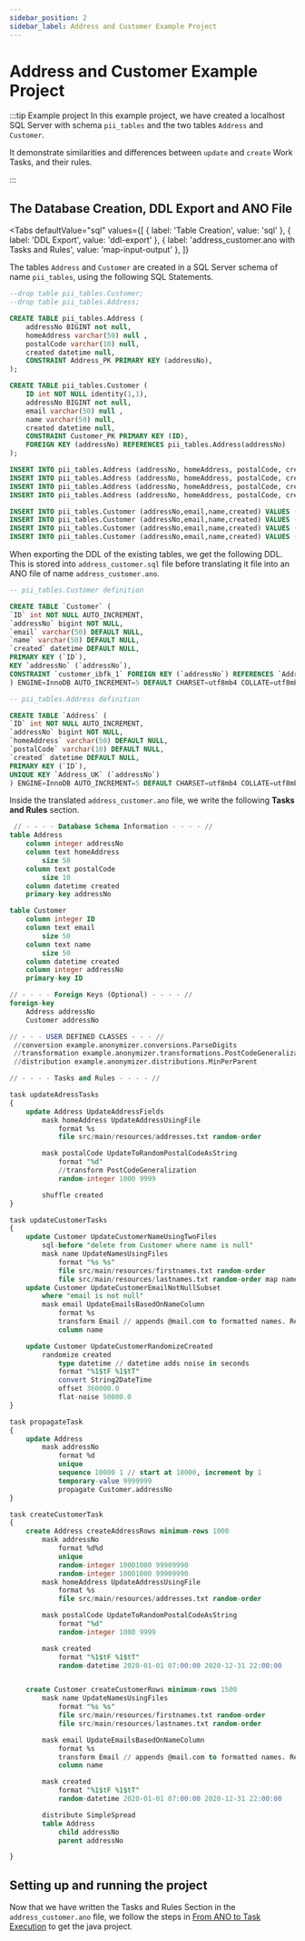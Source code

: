 ```yaml
---
sidebar_position: 2
sidebar_label: Address and Customer Example Project
---
```



# Address and Customer Example Project

:::tip Example project
In this example project, we have created a localhost SQL Server with schema `pii_tables` and the two tables `Address` and `Customer`.

It demonstrate similarities and differences between `update` and `create` Work Tasks, and their rules.

:::

## The Database Creation, DDL Export and ANO File

<Tabs
  defaultValue="sql"
  values={[
	{ label: 'Table Creation', value: 'sql' },
	{ label: 'DDL Export', value: 'ddl-export' },
	{ label: 'address_customer.ano with Tasks and Rules', value: 'map-input-output' },
  ]}
>

<TabItem value="sql">

The tables `Address` and `Customer` are created in a SQL Server schema of name `pii_tables`, using the following SQL Statements.

```sql
--drop table pii_tables.Customer;
--drop table pii_tables.Address;

CREATE TABLE pii_tables.Address (
	addressNo BIGINT not null,
	homeAddress varchar(50) null ,
	postalCode varchar(10) null,
	created datetime null,
	CONSTRAINT Address_PK PRIMARY KEY (addressNo),
);

CREATE TABLE pii_tables.Customer (
	ID int NOT NULL identity(1,1),
	addressNo BIGINT not null,
	email varchar(50) null ,
	name varchar(50) null,
	created datetime null,
	CONSTRAINT Customer_PK PRIMARY KEY (ID),
	FOREIGN KEY (addressNo) REFERENCES pii_tables.Address(addressNo)
);

INSERT INTO pii_tables.Address (addressNo, homeAddress, postalCode, created) VALUES (372036854775807, 'Prod Address 1', '1234', '2020-01-28 12:24:06');
INSERT INTO pii_tables.Address (addressNo, homeAddress, postalCode, created) VALUES (137862354775678, 'Prod Address 2', '6542', '2020-07-15 16:35:13');
INSERT INTO pii_tables.Address (addressNo, homeAddress, postalCode, created) VALUES (825675368758452, 'Prod Address 3', '1008', '2021-01-01 14:05:34');
INSERT INTO pii_tables.Address (addressNo, homeAddress, postalCode, created) VALUES (265736898756443, 'Prod Address 4', '4064', '2021-12-21 08:57:30');

INSERT INTO pii_tables.Customer (addressNo,email,name,created) VALUES (372036854775807,'jean.smith@mail.com', null, '2020-01-28 12:24:06');
INSERT INTO pii_tables.Customer (addressNo,email,name,created) VALUES (137862354775678,'m.simmons@somemail.com','Mark Simmons', '2020-07-15 16:35:13');
INSERT INTO pii_tables.Customer (addressNo,email,name,created) VALUES (825675368758452,null,'Edward Snake', '2021-01-01 14:05:34');
INSERT INTO pii_tables.Customer (addressNo,email,name,created) VALUES (265736898756443,'mary.lake@foomail.com','Mary Lake', '2021-12-21 08:57:30');
```

</TabItem>

<TabItem value="ddl-export">

When exporting the DDL of the existing tables, we get the following DDL. This is stored into `address_customer.sql` file before translating it file into an ANO file of name `address_customer.ano`.

```sql
-- pii_tables.Customer definition

CREATE TABLE `Customer` (
`ID` int NOT NULL AUTO_INCREMENT,
`addressNo` bigint NOT NULL,
`email` varchar(50) DEFAULT NULL,
`name` varchar(50) DEFAULT NULL,
`created` datetime DEFAULT NULL,
PRIMARY KEY (`ID`),
KEY `addressNo` (`addressNo`),
CONSTRAINT `customer_ibfk_1` FOREIGN KEY (`addressNo`) REFERENCES `Address` (`addressNo`)
) ENGINE=InnoDB AUTO_INCREMENT=5 DEFAULT CHARSET=utf8mb4 COLLATE=utf8mb4_0900_ai_ci;

-- pii_tables.Address definition

CREATE TABLE `Address` (
`ID` int NOT NULL AUTO_INCREMENT,
`addressNo` bigint NOT NULL,
`homeAddress` varchar(50) DEFAULT NULL,
`postalCode` varchar(10) DEFAULT NULL,
`created` datetime DEFAULT NULL,
PRIMARY KEY (`ID`),
UNIQUE KEY `Address_UK` (`addressNo`)
) ENGINE=InnoDB AUTO_INCREMENT=5 DEFAULT CHARSET=utf8mb4 COLLATE=utf8mb4_0900_ai_ci;
```

</TabItem>

<TabItem value="map-input-output">

Inside the translated `address_customer.ano` file, we write the following **Tasks and Rules** section.

```sql
 // - - - - Database Schema Information - - - - //
table Address
    column integer addressNo
    column text homeAddress
        size 50
    column text postalCode
        size 10
    column datetime created
    primary-key addressNo

table Customer
    column integer ID
    column text email
        size 50
    column text name
        size 50
    column datetime created
    column integer addressNo
    primary-key ID

// - - - - Foreign Keys (Optional) - - - - //
foreign-key
    Address addressNo
    Customer addressNo

// - - - USER DEFINED CLASSES - - - //
 //conversion example.anonymizer.conversions.ParseDigits
 //transformation example.anonymizer.transformations.PostCodeGeneralization
 //distribution example.anonymizer.distributions.MinPerParent

// - - - - Tasks and Rules - - - - //

task updateAdressTasks
{
    update Address UpdateAddressFields
        mask homeAddress UpdateAddressUsingFile
            format %s
            file src/main/resources/addresses.txt random-order

        mask postalCode UpdateToRandomPostalCodeAsString
            format "%d"
            //transform PostCodeGeneralization
            random-integer 1000 9999

        shuffle created
}

task updateCustomerTasks
{
    update Customer UpdateCustomerNameUsingTwoFiles
        sql-before "delete from Customer where name is null"
        mask name UpdateNamesUsingFiles
            format "%s %s"
            file src/main/resources/firstnames.txt random-order
            file src/main/resources/lastnames.txt random-order map name_map.txt output
    update Customer UpdateCustomerEmailNotNullSubset
        where "email is not null"
        mask email UpdateEmailsBasedOnNameColumn
            format %s
            transform Email // appends @mail.com to formatted names. Results in firstname.lastname@mail.com
            column name

    update Customer UpdateCustomerRandomizeCreated
        randomize created
            type datetime // datetime adds noise in seconds
            format "%1$tF %1$tT"
            convert String2DateTime
            offset 360000.0
            flat-noise 50000.0
}

task propagateTask
{
    update Address
        mask addressNo
            format %d
            unique
            sequence 10000 1 // start at 10000, increment by 1
            temporary-value 9999999
            propagate Customer.addressNo
}

task createCustomerTask
{
    create Address createAddressRows minimum-rows 1000
        mask addressNo
            format %d%d
            unique
            random-integer 10001000 99909990
            random-integer 10001000 99909990
        mask homeAddress UpdateAddressUsingFile
            format %s
            file src/main/resources/addresses.txt random-order

        mask postalCode UpdateToRandomPostalCodeAsString
            format "%d"
            random-integer 1000 9999

        mask created
            format "%1$tF %1$tT"
            random-datetime 2020-01-01 07:00:00 2020-12-31 22:00:00


    create Customer createCustomerRows minimum-rows 1500
        mask name UpdateNamesUsingFiles
            format "%s %s"
            file src/main/resources/firstnames.txt random-order
            file src/main/resources/lastnames.txt random-order

        mask email UpdateEmailsBasedOnNameColumn
            format %s
            transform Email // appends @mail.com to formatted names. Results in firstname.lastname@mail.com
            column name

        mask created
            format "%1$tF %1$tT"
            random-datetime 2020-01-01 07:00:00 2020-12-31 22:00:00

        distribute SimpleSpread
        table Address
            child addressNo
            parent addressNo

}
```

</TabItem>

</Tabs>

## Setting up and running the project

Now that we have written the Tasks and Rules Section in the `address_customer.ano` file, we follow the steps in [From ANO to Task Execution](../from-ano-to-execution/overview-from-ano-to-execution) to get the java project.
